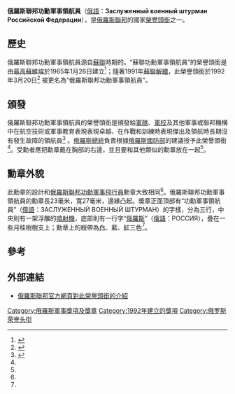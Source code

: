 {{軍事勳獎
| 名稱= 俄羅斯聯邦功勳軍事領航員
| 圖片= [[File:Navigator_russian_fedeation.jpg|无框]]
| 圖片描述= 勳章正面
| 頒發單位= [[俄羅斯聯邦|俄羅斯聯邦]]
| 頒發國家=[[俄羅斯聯邦|俄羅斯聯邦]]
| 種類= 榮譽頭銜
| 頒授資格= 俄羅斯聯邦公民
| 受勳人數= 76
| 設立時間= 1992年3月20日<ref name="law2555" />
| 狀態= 現行
| 首次頒發= 1992年8月16日<ref>Согласно открытых источников.</ref>
| 最近頒發= 1998年4月24日<ref>Дата последнего отмеченного присвоения звания.</ref>
}}
'''俄羅斯聯邦功勳軍事領航員'''（[[俄語|俄語]]：'''Заслуженный военный штурман Российской Федерации'''），是[[俄羅斯聯邦|俄羅斯聯邦]]的國家[[榮譽頭銜|榮譽頭銜]]之一。

== 歷史 ==
俄羅斯聯邦功勳軍事領航員源自[[蘇聯|蘇聯]]時期的{{link-en|蘇聯功勳軍事領航員|Honoured Military Navigator of the USSR}}。“蘇聯功勳軍事領航員”的榮譽頭銜是由[[最高蘇維埃|最高蘇維埃]]於1965年1月26日建立<ref name="sovietdecree1965">{{cite web | authorlink = Russian Government | title = Decree of the Presidium of the Supreme Soviet of the USSR № 3230-VI of  January 26, 1965 | publisher = Legal Library of the USSR | date = 1965-01-26 | url = http://www.libussr.ru/doc_ussr/usr_6189.htm | language = ru | accessdate = 2012-02-21 | archive-date = 2015-07-21 | archive-url = https://web.archive.org/web/20150721022956/http://www.libussr.ru/doc_ussr/usr_6189.htm | dead-url = no }}</ref>；隨著1991年[[蘇聯解體|蘇聯解體]]，此榮譽頭銜於1992年3月20日<ref name="law2555">{{cite web | authorlink = Russian Government | title = Law of the Russian Federation of March 20, 1992 No 2555-1 | publisher = Commission under the President of the Russian Federation on state awards | date = 1999-12-15 | url = http://award.adm.gov.ru/doc/z2555.htm | language = ru | accessdate = 2012-02-18 | deadurl = yes | archiveurl = https://web.archive.org/web/20090107065206/http://award.adm.gov.ru/doc/z2555.htm | archivedate = 2009-01-07 }}</ref> 被更名為“俄羅斯聯邦功勳軍事領航員”。

== 頒發 ==
俄羅斯聯邦功勳軍事領航員的榮譽頭銜是頒發給[[軍隊|軍隊]]、[[軍校|軍校]]及其他軍事或聯邦機構中在航空技術或軍事教育表現表現卓越、在作戰和訓練時表現傑出及領航時長期沒有發生故障的領航員<ref name="statute">{{cite web | authorlink = Russian Government | title = Statute and description of the insignia of Honoured Military Pilot of the Russian Federation | publisher = Commission under the President of the Russian Federation on state awards | date = 1999-12-15 | url = http://award.adm.gov.ru/zvan/zvan_10.htm | language = ru | accessdate = 2012-02-21 | deadurl = yes | archiveurl = https://web.archive.org/web/20110218043322/http://award.adm.gov.ru/zvan/zvan_10.htm | archivedate = 2011-02-18 }}</ref> 。[[俄羅斯總統|俄羅斯總統]]負責根據[[俄羅斯國防部|俄羅斯國防部]]的建議授予此榮譽頭銜<ref name="statute" />。受勳者應把勳章戴在胸部的右邊，並且要和其他類似的勳章放在一起<ref name="statute"/>。

== 勳章外貌 ==
此勳章的設計和[[俄羅斯聯邦功勳軍事飛行員|俄羅斯聯邦功勳軍事飛行員]]勳章大致相同<ref name="statute"/>。俄羅斯聯邦功勳軍事領航員的勳章長23毫米，寬27毫米，邊緣凸起。獎章正面頂部有“功勳軍事領航員”（[[俄語|俄語]]：ЗАСЛУЖЕННЫЙ ВОЕННЫЙ ШТУРМАН）的字樣，分為三行，中央則有一架浮雕的[[噴射機|噴射機]]，底部則有一行字“[[俄羅斯|俄羅斯]]”（[[俄語|俄語]]：РОССИЯ），疊在一些月桂樹樹支上；勳章上的綬帶為[[白色|白]]、[[藍色|藍]]、[[紅色|紅]]三色<ref name="statute"/>。

== 參考 ==
{{reflist}}

== 外部連結 ==
* [http://award.gov.ru/zv_zas_mil_shturm.html 俄羅斯聯邦官方網頁對此榮譽頭銜的介紹]{{Wayback|url=http://award.gov.ru/zv_zas_mil_shturm.html |date=20131007122829 }}

[[Category:俄羅斯軍事獎項及獎章|Category:俄羅斯軍事獎項及獎章]]
[[Category:1992年建立的獎項|Category:1992年建立的獎項]]
[[Category:俄罗斯荣誉头衔|Category:俄罗斯荣誉头衔]]

{{俄羅斯獎勵}}